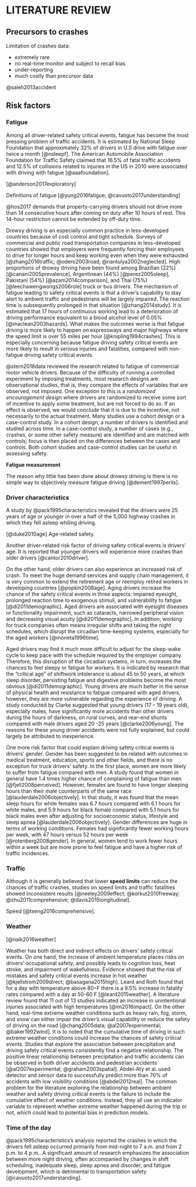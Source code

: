 LITERATURE REVIEW
=================
Precursors to crashes
---------------------

Limitation of crashes data:

- extremely rare
- no real-time monitor and subject to recall bias
- under-reporting
- much costly than precursor data

@saleh2013accident

Risk factors
------------

### Fatigue

Among all driver-related safety critical events, fatigue has become the most pressing problem of traffic accidents. It is estimated by National Sleep Foundation that approximately 32% of drivers in U.S drive with fatigue over twice a month [@nsleepf]. The American Automobile Association Foundation for Traffic Safety claimed that 16.5% of fatal traffic accidents and 12.5% of collisions related to injuries in the US in 2010 were associated with driving with fatigue [@aaafoundation].  

[@anderson2017exploratory]

Definitions of fatigue [@yung2016fatigue; @cavuoto2017understanding]

@hos2017 demands that property-carrying drivers should not drive more than 14 consecutive hours after coming on duty after 10 hours of rest. This 14-hour restriction cannot be extended by off-duty time.


Drowsy driving is an especially common practice in less-developed countries because of cost control and tight schedule. Surveys of commercial and public road transportation companies in less-developed countries showed that employers were frequently forcing their employees to drive for longer hours and keep working even when they were exhausted [@zhang2016traffic; @odero2003road; @nantulya2002neglected]. High proportions of drowsy driving have been found among Brazilian (22%) [@canani2005prevalence], Argentinean (44%) [@perez2005sleep], Pakistani (54%) [@azam2014comparison], and Thai (75%) [@leechawengwongs2006role] truck or bus drivers. The mechanism of fatigue leading to safety critical events is that a driver’s capability to stay alert to ambient traffic and pedestrians will be largely impaired. The reaction time is subsequently prolonged in that situation [@zhang2014study]. It is estimated that 17 hours of continuous working lead to a deterioration of driving performance equivalent to a blood alcohol level of 0.05% [@maclean2003hazards]. What makes the outcomes worse is that fatigue driving is more likely to happen on expressways and major highways where the speed limit is over 55 miles per hour [@knipling1994crashes]. This is especially concerning because fatigue driving safety critical events are more likely to result in serious injuries and fatalities, compared with non-fatigue driving safety critical events.

@stern2018data reviewed the research related to fatigue of commercial motor vehicle drivers.  Because of the difficulty of running a controlled experiment by imposing treatments, most research designs are observational studies, that is, they compare the effects of variables that are observed, not imposed.  One exception to this is a *randomized encouragement design* where drivers are randomized to receive some sort of incentive to apply  some treatment, but are not forced to do so.  If an effect is observed, we would conclude that it is due to the incentive, not necessarily to the actual treatment.  Many studies use a cohort design or a case-control study.  In a cohort design, a number of drivers is identified and studied across time.  In a case-control study, a number of cases (e.g., crashes, or some other safety measure) are identified and are matched with controls; focus is then placed on the differences between the cases and controls.  Both cohort studies and case-control studies can be useful in assessing safety.

**Fatigue measurement**

The reason why little has been done about drowsy driving is there is no simple way to objectively measure fatigue driving [@dement1997perils].

### Driver characteristics

A study by @pack1995characteristics revealed that the drivers were 25 years of age or younger in over a half of the 5,000 highway crashes in which they fell asleep whiling driving.

[@duke2010age] Age-related safety.

Another driver-related risk factor of driving safety critical events is drivers’ age. It is reported that younger drivers will experience more crashes than older drivers [@cantor2010driver]. 


On the other hand, older drivers can also experience an increased risk of crash. To meet the huge demand services and supply chain management, it is very common to extend the retirement age or reemploy retired workers in developing countries [@popkin2008age]. Aging drivers increase the chance of the safety critical events in three aspects: impaired eyesight, prolonged reaction time to exogenous stimuli, and vulnerability to fatigue [@di2011demographic]. Aged drivers are associated with eyesight diseases or functionality impairment, such as cataracts, narrowed peripheral vision and decreasing visual acuity [@di2011demographic]. In addition, working for truck companies often means irregular shifts and taking the night schedules, which disrupt the circadian time-keeping systems, especially for the aged workers [@moneta1996time]. 

Aged drivers may find it much more difficult to adjust for the sleep-wake cycle to keep pace with the schedule required by the employer company. Therefore, this disruption of the circadian systems, in turn, increases the chances to feel sleepy or fatigue for workers. It is indicated by research that the “critical age” of shiftwork intolerance is about 45 to 50 years, at which sleep disorder, persisting fatigue and digestive problems become the most obvious [@di2011demographic]. Young drivers are much better in the sense of physical health and resistance to fatigue compared with aged drivers, however, they are more vulnerable regarding the experience of driving. A study conducted by Clarke suggested that young drivers (17 – 19 years old), especially males, have significantly more accidents than other drivers during the hours of darkness, on rural curves, and rear-end shunts compared with male drivers aged 20 -25 years [@clarke2006young]. The reasons for these young driver accidents were not fully explained, but could largely be attributed to inexperience.

One more risk factor that could explain driving safety critical events is drivers’ gender. Gender has been suggested to be related with outcomes in medical treatment, education, sports and other fields, and there is no exception for truck drivers’ safety. In the first place, women are more likely to suffer from fatigue compared with men. A study found that women in general have 1.4 times higher chance of complaining of fatigue than men [@fjell2008perceived]. However, females are found to have longer sleeping hours than their male counterparts of the same race [@lauderdale2006objectively]. In that study, it was found that the mean sleep hours for white females was 6.7 hours compared with 6.1 hours for white males, and 5.9 hours for black female compared with 5.1 hours for black males even after adjusting for socioeconomic status, lifestyle and sleep apnea [@lauderdale2006objectively]. Gender differences are huge in terms of working conditions. Females had significantly fewer working hours per week, with 47 hours versus 52 hours per week [@rotenberg2008gender]. In general, women tend to work fewer hours within a week but are more prone to feel fatigue and have a higher risk of traffic incidences.


### Traffic

Although it is generally believed that lower **speed limits** can reduce the chances of traffic crashes, studies on speed limits and traffic fatalities showed inconsistent results [@neeley2009effect; @korkut2010freeway; @zhu2011comprehensive; @davis2015longitudinal]. 

Speed [@tseng2016comprehensive].


### Weather

[@naik2016weather]

Weather has both direct and indirect effects on drivers’ safety critical events. On one hand, the increase of ambient temperature places risks on drivers’ occupational safety, and possibly leads to cognition loss, heat stroke, and impairment of wakefulness. Evidence showed that the risk of mistakes and safety critical events increase in hot weather [@kjellstrom2009direct; @basagana2015high]. Leard and Roth found that for a day with temperature above 80◦F there is a 9.5% increase in fatality rates compared with a day at 50-60 F [@leard2015weather]. A literature review found that 11 out of 13 studies indicated an increase in unintentional injuries associated with high temperatures [@im2016impact]. On the other hand, real-time extreme weather conditions such as heavy rain, fog, storm, and snow can either impair the driver’s visual capability or reduce the safety of driving on the road [@chang2005data; @al2007experimental; @baker1992wind]. It is to noted that the cumulative time of driving in such extreme weather conditions could increase the chances of safety critical events. Studies that explore the association between precipitation and driving safety critical events consistently find a negative relationship. The positive linear relationship between precipitation and traffic accidents can be observed in both driver accidents and pedestrian accidents [@al2007experimental; @graham2003spatial]. Abdel-Aty et al. used detector and sensor data to successfully predict more than 70% of accidents with low visibility conditions [@abdel2012real]. The common problem for the literature exploring the relationship between ambient weather and safety driving critical events is the failure to include the cumulative effect of weather conditions. Instead, they all use an indicator variable to represent whether extreme weather happened during the trip or not, which could lead to potential bias in prediction models.

### Time of the day

@pack1995characteristics's analysis reported the crashes in which the drivers fell asleep occurred primarily from mid-night to 7 a.m. and from 2 p.m. to 4 p.m.. A significant amount of research emphasizes the association between more night driving, often accompanied by changes in shift scheduling, inadequate sleep, sleep apnea and disorder, and fatigue development, which is detrimental to transportation safety [@cavuoto2017understanding]. 

